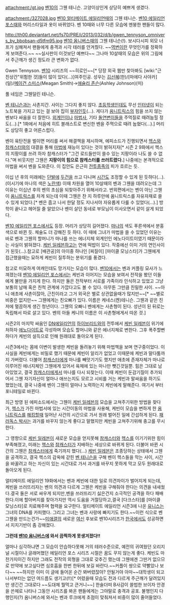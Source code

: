 attachment:/gt.jpg
[[벤10]]의 그웬 테니슨. 고양이상인게 상당히 예쁘게 생겼다.

attachment:/327028.jpg
[[벤10 얼티메이트 에일리언]]때의 그웬 테니슨. [[벤10 에일리언 포스]]때와 머리스타일과 옷이 바뀌었다. 벤 10때와 너무 다른 모습에 멘붕한 팬들이 많다.

http://th00.deviantart.net/fs70/PRE/i/2013/032/d/b/gwen_tennyson_omnivers_by_bbobsan-d5tfm95.jpg
[[벤10 옴니버스]]때의 그웬 테니슨(!). 보시다시피 외모 너프가 심해져서 팬들에게 충격과 시각 테러를 안겨줬다. ~~[[역변]]이란 무엇인가를 정확하게 보여준다.~~ ~~실사판이 이것보단 예쁘다~~ 그나마 10살때의 모습은 위의 그림에서 주근깨가 생긴 정도라 큰 변화가 없다.

Gwen Tennyson. [[벤10]] 시리즈의 ~~히로인~~[* 당장 외국 웹만 찾아봐도 [wiki:"근친상간"위험한 것]들이 많이 있다(…)]여주인공. 
성우는 [[김선혜]](한)/[마에다 사야카](일)/[[메이건 스미스]](Meagan Smith)→[[애슐리 존슨]](Ashley Johnson)(미)

풀 네임은 그웬덜린 테니슨.

[[벤 테니슨]]과는 사촌지간. 사이는 그다지 좋지 않다. [[초등학생]]인데도 무선 [[인터넷]]이 되는 노트북을 가지고 있는 걸 보아 집이 [[부자]]인듯(...). 게다가 [[옴니트릭스]]의 힘을 쓰지 않는 벤보다 싸움을 더 잘한다. [[외계인]]이나 [[마법사]], 기타 [[돌연변이]]들을 주먹질로 때려눕힐 정도(...).[* 1화에서 처음에 히트 블래스트로 변신한 벤을 주먹으로 때려 눕혔다(...).] 머리도 상당히 좋고 어른스럽다. 

벤이 육탄전을 벌이면 머리를 써서 해결책을 제시하며, 에피소드가 진행되면서 [[헥스]]와 [[참캐스터]]와의 대결을 통해 [[마법]]에 재능이 있다는 것이 밝혀지자[* 시즌 2 9화에서 헥스의 지팡이를 쓰려 하자 참캐스터가 "그건 로드들만이 쓸수 있는 지팡이라 나도 쓸 수 없다."며 비웃지만 그웬은 '''지팡이의 힘으로 참캐스터를 쓰러트렸다.'''] 나중에는 본격적으로 마법을 써서 벤을 도와준다. 이 집안도 은근히 [[전투종족]]의 피가 흐르는 듯.

이십 년 후의 미래에는 [[단발]]에 [[두건]]을 쓰고 다니며 [[시간]]도 조정할 수 있게 된 듯하다(...).(이시기에 마나의 색은 [[노란색]]) 이때 차원을 열어 10살때의 벤과 그웬을 데려오는데 그 이유는 이십년 후의 벤의 초심을 되찾아주기 위해서라고. 번외편에서는 벤이 아닌 그웬이 [[옴니트릭스]]를 차게 되는데 이때 그웬은 찬 지 하루만에 옴니트릭스를 자유자재로 쓸 수 있게 되었다.[* 벤은 줍고 나서 한달 정도 지나서야 자유롭게 다룰 수 있었다(...).]  방학이 끝나고 헤어질 줄 알았으나 벤이 살던 동네로 부모님이 이사오면서 같이 살게 되었다.

[[벤10 에일리언 포스]]에서도 등장. 머리가 상당히 길어졌다. [[마나]]의 색도 푸른색에서 분홍색으로 바뀐 듯. 체술도 더 강해진 듯 하다. 이 때에 그녀가 마법을 쓸 수 있었던 이유는 바로 벤과 그웬의 할머니가 마나를 쓰는 에너지체 외계인인 에노다이트이였기 때문이라는 사실이 밝혀졌다. [[케빈 일레븐]]하고는 연애 떡밥이 있다. 작중에선 이미 거의 연인사이가 된듯(...).참고로 [배관공]의 아이중 하나인 [찌질이] [마이클 모닝스타]가 그웬에게 접근했을때는 묘하게 케빈이 질투하는 분위기를 풍겼다.

참고로 미묘하게 여캐인데도 망가지는 모습이 많다. [[벤10]]에서는 벤과 커플링 묘사가 느껴졌는데 [[벤10 에일리언 포스]]에서는 케빈과 이어지는 모습을 보여서 전작을 봤던 이들에게 불만을 가지게 한다. 하지만 둘은 전작부터 서로를 가족이라 인식하고 있었고 그냥 보통의 남매 혹은 친척 관계에 가깝다고도 볼 수 있다. 아무튼 그만큼 친밀한 사이. ~~아니 애초에 사촌이잖아, 근친이라고 그거 외국은 별로 상관없을때가 많지만~~[* ~~별로 비중은 없지만~~ 그웬에게는 친오빠가 있다. 이름은 케네스(켄)테니슨. 그웬과 같은 진저에 멀끔하게 생긴 청년이다. 그웬의 오빠니 벤에게는 사촌형이 된다. 성년이 된 뒤로는 독립해서 따로 살고 있다. 벤의 아들 케니의 이름은 이 사촌형에게서 따온 것.]

시즌2의 마지막 싸움인 [[DN에일리언]]의 [[하이브리드]]와의 전투에서 [[케빈 일레븐]]이 위기에 처하자 [[에노다이트]]로 각성하며 모습도 할머니와 같은 에너지체로 변한다. 그후 폭주할뻔 하다가 케빈의 설득으로 인해 원래대로 돌아오게 된다.

시즌3에서는 몸에 이변이 발생한 케빈을 돌려놓기 위해 마법책을 보며 연구중이었다. 이 사실을 케빈에게는 비밀로 했기 때문에 케빈이 알리가 없었고 이때문에 케빈과 말다툼까지 가버렸다. 더불어 [[참캐스터]]에게 마나를 빼앗기기도 했지만 애초에 존재자체가 마나로 이루어진 에너지체인 그웬에게 있어서 육체에 있는 마나만 뺏긴것일뿐. 힘은 그대로 남아있었고, 결국 [[참캐스터]]에게서 마나를 다시 되찾는다. 
이때 케빈이 둔감기질이 추가되어서 그웬 자기자신이 얼마나 애쓰는지도 모르고 시비를 거는 케빈과 말싸움을 하기도 했었는데, 결국 나중에 벤이 그웬이 얼마나 노력하는지 케빈에게 말해준다.
여기서 부터 포니테일로 바뀐다.

최근 방영 된 에피소드에서는 그웬이 [[케빈 일레븐]]의 모습을 고쳐주기위한 방법을 찾다가, [[헥스]]가 가진 마법서에 있는 시간이동의 마법을 사용해, 케빈이 모습을 변하게 한 [[옴니트릭스]]를 [[해킹]]할때 일어난 사건의 시간으로 가서 원래 벌어진 일에 간섭하게 된다. [[패러독스 박사]]는 과거를 바꾸지 않는게 좋다고 말했지만 케빈을 고쳐주기위해 충고를 무시한다.

그 영향으로 [[케빈 일레븐]]이 새로운 모습을 얻지못해 [[참캐스터]]와 [[헥스]]를 이기기위한 힘이 부족해졌고, 미래는 [[헥스]]와 [[참캐스터]]가 지배하는 세상으로 바뀌게 된다. 더불어 바뀐 시간의 그웬은 [[참캐스터]]에게 죽기까지 했다(...) [[케빈 일레븐]]은 조종당하는 상태에서 그웬을 공격하고, 결국 헥스의 감옥에 갇힌 [[벤 테니슨]]을 구해 벤이 헥스들을 막는 사이, 시간을 바꿀려고 하는 자신이 있는 시간대로 가서 과거를 바꾸지 못하게 막고 모두 원래대로 돌아오게 된다.

얼티메이트 에일리언 19화에서는 벤과 케빈에 대한 일로 의견차이가 벌어지게 되는데,케빈을 쓰러뜨리자는 벤의 의견과 다르게 그웬은 케빈을 구해줘야 한다는 의견을 내새웠다.결국 둘은 서로 싸우게 되지만,벤을 쓰러뜨리기 싫은건지 소극적인 공격을 하다 패배한다.이에 할아버지를 찾아가지만 역시 도움을 거절당하고,결국 [다크스타]를 [마이클 모닝스타]로 치료해주며 협력을 요구한다. 얼티메이트 에일리언 시즌3에 나온 [[유니스]]는 그녀의 DNA를 카피했다. 그리고 그녀는 벤과 사랑에 빠지기도 한다.~~이런 식으로 벤그웬을 만드는건가~~[[미애갤]]의 새로운 [[여신]] 후보로 벤10시리즈가 [[한국]]에서도 성공하면서 지지기반이 좀 강해졌다.

'''그런데 [[벤10 옴니버스]]에 와서 끔찍하게 못생겨졌다!!'''

얼마나 심각하냐면 그 모습이 안습하다못해 거의 테러수준으로, 예전의 귀여웠던 오리지널 시절이나 글래머했던 에일리언 포스 시리즈 시절은 꿈도 꾸지 않는게 좋다.
케빈도 마찬가지이긴 하지만 그래도 전작의 외형을 그대로 갖추긴 했는데 그웬에겐 그딴거 없으므로 만약에 보고싶다면 심호흡을 한번 한뒤에 보길 바란다.~~커플이 쌍으로 약빨았나 보다~~ ~~하지만 이미 이 글에 들어온 순간 봐버렸잖아? 안될거야 아마~~대학생이 되고 나서부터는 없던 여드름도 생기고(!!)[* 어렸을때 모습도 전과 다르게 주근깨가 달려있지만 생긴건 그대로다 ~~도대체 뭘먹고 큰거니~~] 한술더떠 B사감이 쓸법한 브이자 안경을 쓴체로 나타나 그동안 시리즈를 봐온 팬들에게는 그야말로 충격과 공포. 불행인지 다행인지(?) 옴니버스에 와서는 벤과 루크에게 초점이 맞춰져서 비중이 많이 줄어들었다.
